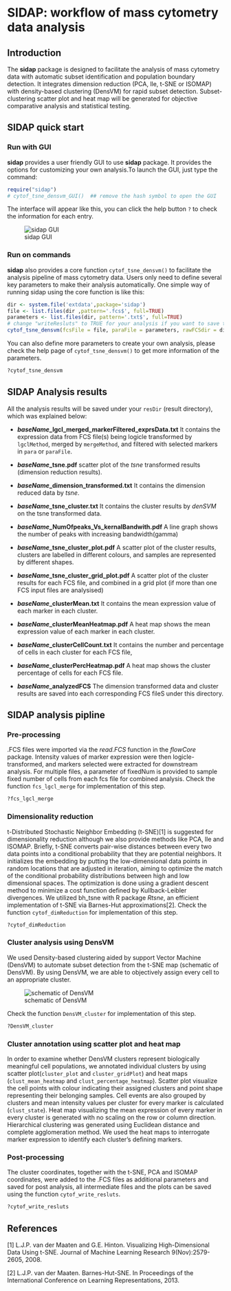 
<!--
  %\VignetteIndexEntry{SIDAP: workflow of mass cytometry data analysis}
  %\VignetteEngine{knitr::knitr}
-->


SIDAP: workflow of mass cytometry data analysis
====================================================
             
             
Introduction
-----------------------

The **sidap** package is designed to facilitate the analysis of mass cytometry data with automatic subset identification and population boundary detection. It integrates dimension reduction (PCA, lle, t-SNE or ISOMAP) with density-based clustering (DensVM) for rapid subset detection. Subset-clustering scatter plot and heat map will be generated for objective comparative analysis and statistical testing.
                   
                   
SIDAP quick start
--------------------------

### Run with GUI

**sidap** provides a user friendly GUI to use **sidap** package. It provides the options for customizing your own analysis.To launch the GUI, just type the command:
```{r}
require("sidap") 
# cytof_tsne_densvm_GUI()  ## remove the hash symbol to open the GUI
```

The interface will appear like this, you can click the help button `?` to check the information for each entry.

![sidap GUI](sidap_GUI.PNG)
               
               
### Run on commands

**sidap** also provides a core function `cytof_tsne_densvm()` to facilitate the analysis pipeline of mass cytometry data. Users only need to define several key parameters to make their analysis automatically. One simple way of running sidap using the core function is like this:
```{r, eval=FALSE}
dir <- system.file('extdata',package='sidap')
file <- list.files(dir ,pattern='.fcs$', full=TRUE)
parameters <- list.files(dir, pattern='.txt$', full=TRUE)
# change "writeResluts" to TRUE for your analysis if you want to save the result files
cytof_tsne_densvm(fcsFile = file, paraFile = parameters, rawFCSdir = dir, baseName = 'test')   
```

You can also define more parameters to create your own analysis, please check the help page of `cytof_tsne_densvm()` to get more information of the parameters.
```{r, results='hide'}
?cytof_tsne_densvm
```
             
             
SIDAP Analysis results
--------------------------------

All the analysis results will be saved under your `resDir` (result directory), which was explained below:

+ __*baseName*\_lgcl\_merged\_markerFiltered\_exprsData.txt__
   It contains the expression data from FCS file(s) being logicle transformed by `lgclMethod`, merged by `mergeMethod`, and filtered with selected markers in `para` or `paraFile`.
   
+ __*baseName*\_tsne.pdf__
  scatter plot of the *tsne* transformed results (dimension reduction results).
                       
+ __*baseName*\_dimension\_transformed.txt__
  It contains the dimension reduced data by *tsne*.
                    
+ __*baseName*\_tsne\_cluster.txt__
  It contains the cluster results by *denSVM* on the tsne transformed data.
                         
+ __*baseName*\_NumOfpeaks\_Vs\_kernalBandwith.pdf__
  A line graph shows the number of peaks with increasing bandwidth(gamma)
                   
+ __*baseName*\_tsne\_cluster\_plot.pdf__
  A scatter plot of the cluster results, clusters are labelled in different colours, and samples are represented by different shapes.
                     
+ __*baseName*\_tsne\_cluster\_grid\_plot.pdf__
  A scatter plot of the cluster results for each FCS file, and combined in a grid plot (if more than one FCS input files are analysised)
                         
+ __*baseName*\_clusterMean.txt__
  It contains the mean expression value of each marker in each cluster. 
                  
+ __*baseName*\_clusterMeanHeatmap.pdf__
  A heat map shows the mean expression value of each marker in each cluster. 
                   
+ __*baseName*\_clusterCellCount.txt__
  It contains the number and percentage of cells in each cluster for each FCS file, 
                   
+ __*baseName*\_clusterPercHeatmap.pdf__
  A heat map shows the cluster percentage of cells for each FCS file.
                       
+ __*baseName*\_analyzedFCS__
  The dimension transformed data and cluster results are saved into each corresponding FCS fileS under this directory.
                        
                        
SIDAP analysis pipline
--------------------------------

### Pre-processing

.FCS files were imported via the *read.FCS* function in the *flowCore* package. Intensity values of marker expression were then logicle-transformed, and markers selected were extracted for downstream analysis. For multiple files, a parameter of fixedNum is provided to sample fixed number of cells from each fcs file for combined analysis. Check the function `fcs_lgcl_merge` for implementation of this step.

```{r, results='hide'}
?fcs_lgcl_merge
```


### Dimensionality reduction

t-Distributed Stochastic Neighbor Embedding (t-SNE)[1] is suggested for dimensionality reduction although we also provide methods like PCA, lle and ISOMAP. Briefly, t-SNE converts pair-wise distances between every two data points into a conditional probability that they are potential neighbors. It initializes the embedding by putting the low-dimensional data points in random locations that are adjusted in iteration, aiming to optimize the match of the conditional probability distributions between high and low dimensional spaces. The optimization is done using a gradient descent method to minimize a cost function defined by Kullback-Leibler divergences. We utilized bh\_tsne with R package *Rtsne*, an efficient implementation of t-SNE via Barnes-Hut approximations[2]. Check the function `cytof_dimReduction` for implementation of this step.

```{r, results='hide'}
?cytof_dimReduction
```

  
### Cluster analysis using DensVM

We used Density-based clustering aided by support Vector Machine (DensVM) to automate subset detection from the t-SNE map (schematic of DensVM). By using DensVM, we are able to objectively assign every cell to an appropriate cluster. 

![schematic of DensVM](schematic_of_DensVM.PNG)

Check the function `DensVM_cluster` for implementation of this step.

```{r, results='hide'}
?DensVM_cluster
```


### Cluster annotation using scatter plot and heat map

In order to examine whether DensVM clusters represent biologically meaningful cell populations, we annotated individual clusters by using scatter plot(`cluster_plot` and `cluster_gridPlot`) and heat maps (`clust_mean_heatmap` and `clust_percentage_heatmap`). Scatter plot visualize the cell points with colour indicating their assigned clusters and point shape representing their belonging samples. Cell events are also grouped by clusters and mean intensity values per cluster for every marker is calculated (`clust_state`). Heat map visualizing the mean expression of every marker in every cluster is generated with no scaling on the row or column direction. Hierarchical clustering was generated using Euclidean distance and complete agglomeration method. We used the heat maps to interrogate marker expression to identify each cluster's defining markers.  

### Post-processing

The cluster coordinates, together with the t-SNE, PCA and ISOMAP coordinates, were added to the .FCS files as additional parameters and saved for post analysis, all intermediate files and the plots can be saved using the function `cytof_write_resluts`.

```{r, results='hide'}
?cytof_write_resluts

```

             
             
References
--------------

[1] L.J.P. van der Maaten and G.E. Hinton. Visualizing High-Dimensional Data Using t-SNE. Journal of Machine Learning Research 9(Nov):2579-2605, 2008.

[2] L.J.P. van der Maaten. Barnes-Hut-SNE. In Proceedings of the International Conference on Learning Representations, 2013.